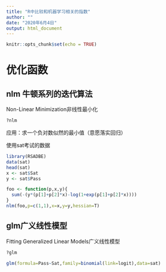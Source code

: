 ```yaml
---
title: "R中比较和机器学习相关的指数"
author: ""
date: "2020年6月4日"
output: html_document
---
```


```r
knitr::opts_chunk$set(echo = TRUE)
```

# 优化函数

## nlm 牛顿系列的迭代算法

Non-Linear Minimization非线性最小化

```r
?nlm
```

应用：求一个负对数似然的最小值（意愿落实回归）

使用sat考试的数据

```r
library(RSADBE)
data(sat)
head(sat)
x <- sat$Sat
y <- sat$Pass
```

```r
foo <- function(p,x,y){
  sum(-(y*(p[1]+p[2]*x)-log(1+exp(p[1]+p[2]*x))))
}
nlm(foo,p=c(1,1),x=x,y=y,hessian=T)
```


## glm广义线性模型

Fitting Generalized Linear Models广义线性模型

```r
?glm
```

```r
glm(formula=Pass~Sat,family=binomial(link=logit),data=sat)
```



